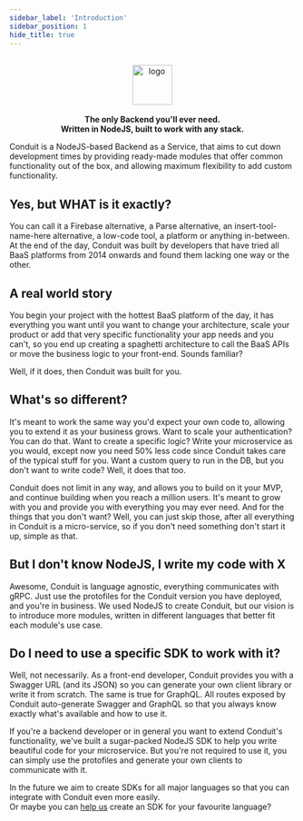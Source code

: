 ```yaml
---
sidebar_label: 'Introduction'
sidebar_position: 1
hide_title: true
---
```

<p align="center">
    <br />
    <a href="https://getconduit.dev" target="_blank"><img height="70em" src="https://getconduit.dev/conduitLogo.svg" alt="logo"/></a>
    <br />
    <br />
    <strong>The only Backend you'll ever need.<br />Written in NodeJS, built to work with any stack.</strong>
</p>


Conduit is a NodeJS-based Backend as a Service, that aims to cut down development times 
by providing ready-made modules that offer common functionality out of the box, and allowing 
maximum flexibility to add custom functionality.

## Yes, but WHAT is it exactly?

You can call it a Firebase alternative, a Parse alternative, an insert-tool-name-here alternative, a low-code tool, a platform or anything in-between. At the end of the day, 
Conduit was built by developers that have tried all BaaS platforms from 2014 onwards and found them lacking one way or the other.

## A real world story

You begin your project with the hottest BaaS platform of the day, it has everything you want until you want to change your architecture, 
scale your product or add that very specific functionality your app needs and you can't, so you end up creating a spaghetti architecture 
to call the BaaS APIs or move the business logic to your front-end. Sounds familiar?

Well, if it does, then Conduit was built for you.

## What's so different?

It's meant to work the same way you'd expect your own code to, allowing you to extend it as your business grows. 
Want to scale your authentication? You can do that. Want to create a specific logic? 
Write your microservice as you would, except now you need 50% less code since Conduit takes care of the typical stuff for you. 
Want a custom query to run in the DB, but you don't want to write code? Well, it does that too.

Conduit does not limit in any way, and allows you to build on it your MVP, and continue building when you reach a million users. 
It's meant to grow with you and provide you with everything you may ever need. And for the things that you don't want? Well, 
you can just skip those, after all everything in Conduit is a micro-service, so if you don't need something don't start it up, simple as that. 

## But I don't know NodeJS, I write my code with X

Awesome, Conduit is language agnostic, everything communicates with gRPC. Just use the protofiles for the Conduit version 
you have deployed, and you're in business. We used NodeJS to create Conduit, but our vision is to introduce more modules, 
written in different languages that better fit each module's use case.

## Do I need to use a specific SDK to work with it?

Well, not necessarily. As a front-end developer, Conduit provides you with a Swagger URL (and its JSON) so you can generate 
your own client library or write it from scratch. The same is true for GraphQL. All routes exposed by Conduit auto-generate 
Swagger and GraphQL so that you always know exactly what's available and how to use it.

If you're a backend developer or in general you want to extend Conduit's functionality, we've built a sugar-packed NodeJS SDK 
to help you write beautiful code for your microservice. But you're not required to use it, you 
can simply use the protofiles and generate your own clients to communicate with it.

In the future we aim to create SDKs for all major languages so that you can integrate with Conduit even more easily.<br />
Or maybe you can [help us](https://github.com/ConduitPlatform/Conduit) create an SDK for your favourite language?

